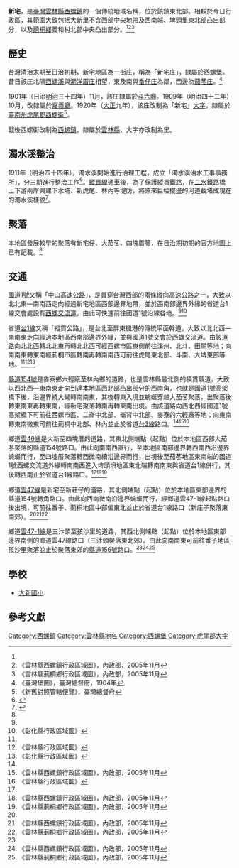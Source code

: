 {{noteTA　
|1 = zh-cn:庄; zh-hk:庄; zh-tw:庄;
}}
'''新宅'''，是[[臺灣|臺灣]][[雲林縣|雲林縣]][[西螺鎮|西螺鎮]]的一個傳統地域名稱，位於該鎮東北部。相較於今日行政區，其範圍大致包括大新里不含西部中央地帶及西南端、埤頭里東北部凸出部分，以及[[莿桐鄉|莿桐鄉]]義和村北部中央凸出部分。<ref name="臺灣堡圖"/><ref name="西螺鎮地圖">《雲林縣西螺鎮行政區域圖》，內政部，2005年11月</ref><ref name="莿桐鄉地圖">《雲林縣莿桐鄉行政區域圖》，內政部，2005年11月</ref>

==歷史==
台灣清治末期至日治初期，新宅地區為一街庄，稱為「新宅庄」，隸屬於[[西螺堡|西螺堡]]。昔日該庄北隔[[西螺溪|西螺溪]]與[[潮洋厝_(彰化縣)|潮洋厝庄]]相望，東及南與[[番子_(雲林縣)|番仔庄]]為鄰，西邊為[[茄苳_(大字)|茄苳庄]]。<ref name="臺灣堡圖">《臺灣堡圖》，臺灣總督府，1904年</ref>

1901年（日治[[明治|明治]]三十四年）11月，該庄隸屬於[[斗六廳|斗六廳]]。1909年（明治四十二年）10月，改隸屬於[[嘉義廳|嘉義廳]]。1920年（[[大正|大正]]九年），該庄改制為「新宅」[[大字|大字]]，隸屬於[[臺南州|臺南州]][[虎尾郡|虎尾郡]][[西螺街|西螺街]]<ref>《新舊對照管轄便覽》，臺灣總督府</ref>。

戰後西螺街改制為[[西螺鎮|西螺鎮]]，隸屬於[[雲林縣|雲林縣]]，大字亦改制為里。

==濁水溪整治==
1911年（明治四十四年），濁水溪開始進行治理工程，成立「濁水溪治水工事事務所」，分三期進行整治工作<ref>{{cite web|language=zh-tw|url=http://www.wra04.gov.tw/ct.asp?xItem=60255&ctNode=31519&mp=99|title=清朝、日治時期的濁水溪防洪|author=|publisher=水利署第四河川局|date=|accessdate=2015-09-02|deadurl=yes|archiveurl=https://web.archive.org/web/20160304111521/http://www.wra04.gov.tw/ct.asp?xItem=60255&ctNode=31519&mp=99|archivedate=2016-03-04}}</ref>。[[縱貫線_(鐵路)|縱貫線]]通車後，為了保護縱貫鐵路，在[[二水|二水]]鐵路橋上下游兩岸興建下水埔、新虎尾、林內等堤防，將原來巨幅擺盪的河道截堵成現在的濁水溪樣貌<ref>{{cite book|author=張炎銘|title=遊大河聽故事 |year=2013 |publisher=科技圖書  |location=臺北市 |pages= |isbn=978-957-655-517-6 }}</ref>。

==聚落==
本地區發展較早的聚落有新宅仔、大茄苳、四塊厝等，在日治期初期的官方地圖上已有記載。<ref name="臺灣堡圖"/>

==交通==
[[中山高速公路|國道1號]]又稱「中山高速公路」，是貫穿台灣西部的兩條縱向高速公路之一，大致以北北東—南南西走向經過新宅地區西部邊界地帶，並於西南部邊界外緣的省道台1線交會處設有[[西螺交流道|西螺交流道]]。由此可快速前往國道1號沿線各地。<ref name="臺灣堡圖"/><ref name="彰化縣地圖">《彰化縣行政區域圖》</ref>

省道[[台1線|台1線]]又稱「縱貫公路」，是台北至屏東楓港的傳統平面幹道，大致以北北西—南南東走向經過本地區西南部邊界外緣，並與國道1號交會於西螺交流道。由該道路向北北西轉北北東再轉北北西可經西螺市區東側前往溪州、北斗、田尾等地；向南南東轉東南經莿桐市區轉南再轉南南西可前往虎尾東北部、斗南、大埤東部等地。<ref name="臺灣堡圖"/><ref name="雲林縣地圖">《雲林縣行政區域圖》</ref><ref name="彰化縣地圖">《彰化縣行政區域圖》</ref>

[[縣道154號|縣道154號]]是麥寮鄉六輕廠至林內鄉的道路，也是雲林縣最北側的橫貫縣道，大致以西北西—東南東走向到達本地區西北部凸出部分的西南角，也就是國道1號高架橋下後，沿邊界繞大彎轉南南東，其後轉東入境並蜿蜒穿越大茄苳聚落，出聚落後轉東南東再轉東南，經新宅聚落轉南再轉東南出境。由該道路向西北西經國道1號高架橋下可前往西螺市區、二崙中北部、崙背中北部、麥寮的六輕廠等地；向東南轉東南微東可前往莿桐中北部、林內並止於省道[[台3線|台3線]]路口。<ref name="臺灣堡圖"/><ref name="西螺鎮地圖">《雲林縣西螺鎮行政區域圖》，內政部，2005年11月</ref><ref name="雲林縣地圖">《雲林縣行政區域圖》</ref>

鄉道[[雲46線|雲46線]]是大新至四塊厝的道路，其東北側端點（起點）位於本地區西部大茄苳聚落的縣道154號路口。由此向南南西直行，至本地區南部邊界轉西南西沿邊界蜿蜒而行，至四塊厝聚落轉西微南續沿邊界而行，出境後至茄苳地區東南端的國道1號西螺交流道外緣轉南南西進入埤頭垻地區東北端轉南南東與省道台1線併行，其後轉西南止於省道台1線路口。<ref name="臺灣堡圖"/><ref name="西螺鎮地圖">《雲林縣西螺鎮行政區域圖》，內政部，2005年11月</ref><ref name="莿桐鄉地圖">《雲林縣莿桐鄉行政區域圖》，內政部，2005年11月</ref>

鄉道[[雲47線|雲47線]]是新宅至新莊仔的道路，其北側端點（起點）位於本地區東部邊界的縣道154號轉角路口。由此向西南微南沿邊界蜿蜒而行，經鄉道雲47-1線起點路口後出境，可前往番子、莿桐地區中部偏東北並止於省道台1線路口（新庄子聚落東南郊）。<ref name="臺灣堡圖"/><ref name="西螺鎮地圖">《雲林縣西螺鎮行政區域圖》，內政部，2005年11月</ref><ref name="莿桐鄉地圖">《雲林縣莿桐鄉行政區域圖》，內政部，2005年11月</ref>

鄉道[[雲47-1線|雲47-1線]]是三汴頭至孩沙里的道路，其西北側端點（起點）位於本地區東部邊界南側的鄉道雲47線路口（三汴頭聚落東北郊）。由此向南南東可前往番子地區孩沙里聚落並止於聚落東郊的[[縣道156號|縣道156號]]路口。<ref name="臺灣堡圖"/><ref name="西螺鎮地圖">《雲林縣西螺鎮行政區域圖》，內政部，2005年11月</ref><ref name="莿桐鄉地圖">《雲林縣莿桐鄉行政區域圖》，內政部，2005年11月</ref>

==學校==
*[[大新國小|大新國小]]

==參考文獻==
{{reflist}}

{{虎尾郡}}

[[Category:西螺鎮|Category:西螺鎮]]
[[Category:雲林縣地名|Category:雲林縣地名]]
[[Category:西螺堡|Category:西螺堡]]
[[Category:虎尾郡大字|Category:虎尾郡大字]]